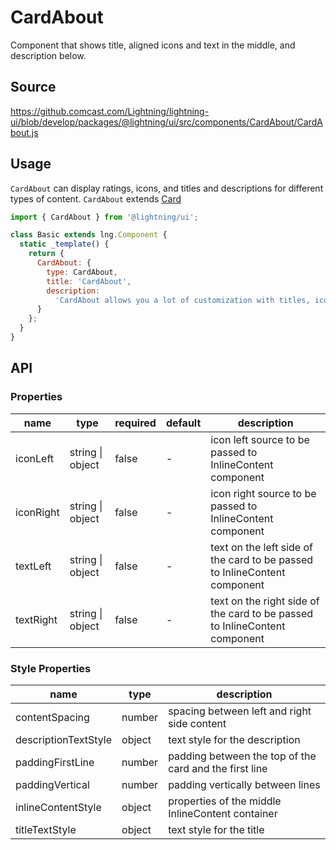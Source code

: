 
# CardAbout

Component that shows title, aligned icons and text in the middle, and description below.

## Source

https://github.comcast.com/Lightning/lightning-ui/blob/develop/packages/@lightning/ui/src/components/CardAbout/CardAbout.js

## Usage

`CardAbout` can display ratings, icons, and titles and descriptions for different types of content.
`CardAbout` extends [Card](?path=/docs/patterns-card--base)

```js
import { CardAbout } from '@lightning/ui';

class Basic extends lng.Component {
  static _template() {
    return {
      CardAbout: {
        type: CardAbout,
        title: 'CardAbout',
        description:
          'CardAbout allows you a lot of customization with titles, icons, and descriptions'
      }
    };
  }
}
```

<Canvas>
  <Story id="tiles-cards-cardabout--card-about" />
</Canvas>

## API

### Properties

| name      | type             | required | default | description                                                                |
| --------- | ---------------- | -------- | ------- | -------------------------------------------------------------------------- |
| iconLeft  | string \| object | false    | -       | icon left source to be passed to InlineContent component                   |
| iconRight | string \| object | false    | -       | icon right source to be passed to InlineContent component                  |
| textLeft  | string \| object | false    | -       | text on the left side of the card to be passed to InlineContent component  |
| textRight | string \| object | false    | -       | text on the right side of the card to be passed to InlineContent component |

### Style Properties

| name                 | type   | description                                            |
| -------------------- | ------ | ------------------------------------------------------ |
| contentSpacing       | number | spacing between left and right side content            |
| descriptionTextStyle | object | text style for the description                         |
| paddingFirstLine     | number | padding between the top of the card and the first line |
| paddingVertical      | number | padding vertically between lines                       |
| inlineContentStyle   | object | properties of the middle InlineContent container       |
| titleTextStyle       | object | text style for the title                               |
